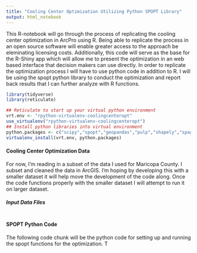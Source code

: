 ```yaml
---
title: "Cooling Center Optimization Utilizing Python SPOPT Library"
output: html_notebook
---
```


This R-notebook will go through the process of replicating the cooling center optimization in ArcPro using R. Being able to replicate the process in an open source software will enable greater access to the approach be eleminating licensing costs. Additionally, this code will serve as the base for the R-Shiny app which will allow me to present the optimization in an web based interface that decision makers can use directly. In order to replicate the optimization process I will have to use python code in addition to R. I will be using the spopt python library to conduct the optimization and report back results that I can further analyze with R functions. 

```r
library(tidyverse)
library(reticulate)

## Reticulate to start up your virtual python environment
vrt.env <- "rpython-virtualenv-coolingcenteropt"
use_virtualenv("rpython-virtualenv-coolingcenteropt")
## Install python libraries into virtual environment
python.packages <- c("scipy","spopt","geopandas","pulp","shapely","spaghetti")
virtualenv_install(vrt.env, python.packages)

```


#### Cooling Center Optimization Data

For now, I'm reading in a subset of the data I used for Maricopa County. I subset and cleaned the data in ArcGIS. I'm hoping by developing this with a smaller dataset it will help move the development of the code along. Once the code functions properly with the smaller dataset I will attempt to run it on larger dataset. 

##### Input Data Files

```r

```

#### SPOPT Python Code

The following code chunk will be the python code for setting up and running the spopt functions for the optimization. T